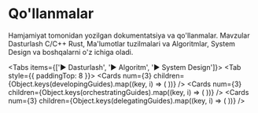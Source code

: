 
# Qo'llanmalar

Hamjamiyat tomonidan yozilgan dokumentatsiya va qo'llanmalar. Mavzular Dasturlash C/C++ Rust, Ma'lumotlar tuzilmalari
va Algoritmlar, System Design va boshqalarni o'z ichiga oladi.

<Tabs items={['▶️ Dasturlash', '▶️ Algoritm', '▶️ System Design']}>
  <Tab style={{ paddingTop: 8 }}>
    <Cards
      num={3}
      children={Object.keys(developingGuides).map((key, i) => (
        <Card
          key={i}
          title={developingGuides[key].title}
          description={developingGuides[key].description}
          icon={developingGuides[key].icon}
          href={developingGuides[key].href}
        />
      ))}
    />
  </Tab>
  <Tab>
    <Cards
      num={3}
      children={Object.keys(orchestratingGuides).map((key, i) => (
        <Card
          key={i}
          title={orchestratingGuides[key].title}
          description={orchestratingGuides[key].description}
          icon={orchestratingGuides[key].icon}
          href={orchestratingGuides[key].href}
        />
      ))}
    />
  </Tab>
  <Tab>
    <Cards
      num={3}
      children={Object.keys(delegatingGuides).map((key, i) => (
        <Card
          key={i}
          title={delegatingGuides[key].title}
          description={delegatingGuides[key].description}
          icon={delegatingGuides[key].icon}
          href={delegatingGuides[key].href}
        />
      ))}
    />
  </Tab>
</Tabs>
